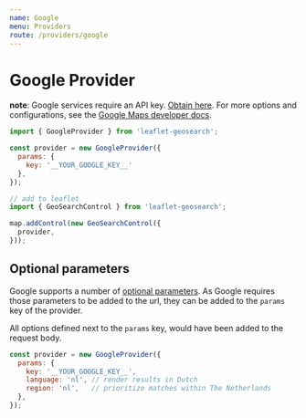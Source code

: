 ```yaml
---
name: Google
menu: Providers
route: /providers/google
---
```



# Google Provider

**note**: Google services require an API key. [Obtain here][1].
For more options and configurations, see the [Google Maps developer docs][2].

<Playground>
  <Map provider="Google" />
</Playground>


```js
import { GoogleProvider } from 'leaflet-geosearch';

const provider = new GoogleProvider({
  params: {
    key: '__YOUR_GOOGLE_KEY__'
  },
});

// add to leaflet
import { GeoSearchControl } from 'leaflet-geosearch';

map.addControl(new GeoSearchControl({
  provider,
}));
```

## Optional parameters

Google supports a number of [optional parameters][3]. As Google requires those parameters to be added to the url, they can be added to the `params` key of the provider.

All options defined next to the `params` key, would have been added to the request body.

```js
const provider = new GoogleProvider({
  params: {
    key: '__YOUR_GOOGLE_KEY__',
    language: 'nl', // render results in Dutch
    region: 'nl',   // prioritize matches within The Netherlands
  },
});
```

[1]: https://developers.google.com/maps/documentation/javascript/get-api-key
[2]: https://developers.google.com/maps/documentation/geocoding/start
[3]: https://developers.google.com/maps/documentation/geocoding/intro#geocoding

